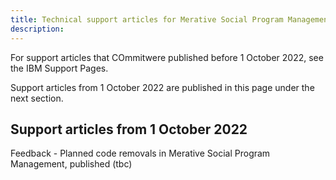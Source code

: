 ```yaml
---
title: Technical support articles for Merative Social Program Management
description: 
---
```

<!-- New and updated support articles after October 1 2022 are published on this site. -->
For support articles that COmmitwere published before 1 October 2022, see the IBM Support Pages.

Support articles from 1 October 2022 are published in this page under the next section.

<!-- Previously published articles are still available at: link TBD -->

## Support articles from 1 October 2022

Feedback - Planned code removals in Merative Social Program Management, published (tbc)

<!-- ### Latest

* [APARs are being replaced with known issues (25 April 22)](apars-now-known-issues.md)

### Must gather information

* [Collecting Data for IBM Cúram Social Program Management MS Word Integration issues](must-gather-ms-word-integration.md) -->
